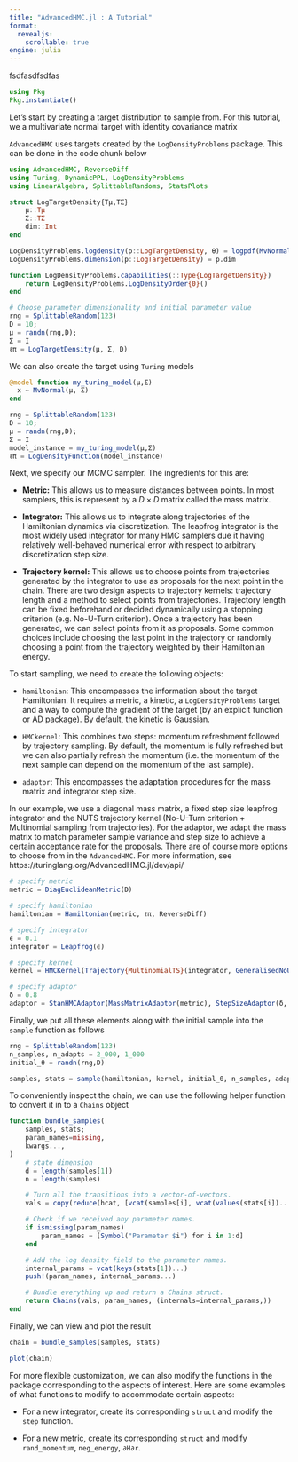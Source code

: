 ```yaml
---
title: "AdvancedHMC.jl : A Tutorial"
format: 
  revealjs:
    scrollable: true
engine: julia
---
```


fsdfasdfsdfas

```julia
using Pkg
Pkg.instantiate()
```

Let's start by creating a target distribution to sample from. For this tutorial, we a multivariate normal target with identity covariance matrix

`AdvancedHMC` uses targets created by the `LogDensityProblems` package. This can be done in the code chunk below

```julia
using AdvancedHMC, ReverseDiff
using Turing, DynamicPPL, LogDensityProblems
using LinearAlgebra, SplittableRandoms, StatsPlots

struct LogTargetDensity{Tμ,TΣ}
    μ::Tμ
    Σ::TΣ
    dim::Int
end

LogDensityProblems.logdensity(p::LogTargetDensity, θ) = logpdf(MvNormal(p.μ,p.Σ),θ)
LogDensityProblems.dimension(p::LogTargetDensity) = p.dim

function LogDensityProblems.capabilities(::Type{LogTargetDensity})
    return LogDensityProblems.LogDensityOrder{0}()
end

# Choose parameter dimensionality and initial parameter value
rng = SplittableRandom(123)
D = 10;
μ = randn(rng,D);
Σ = I
ℓπ = LogTargetDensity(μ, Σ, D)
```

We can also create the target using `Turing` models

```julia
@model function my_turing_model(μ,Σ)
  x ~ MvNormal(μ, Σ)
end

rng = SplittableRandom(123)
D = 10;
μ = randn(rng,D);
Σ = I
model_instance = my_turing_model(μ,Σ)
ℓπ = LogDensityFunction(model_instance)
```

Next, we specify our MCMC sampler. The ingredients for this are:

-   **Metric:** This allows us to measure distances between points. In most samplers, this is represent by a $D\times D$ matrix called the mass matrix.

-   **Integrator:** This allows us to integrate along trajectories of the Hamiltonian dynamics via discretization. The leapfrog integrator is the most widely used integrator for many HMC samplers due it having relatively well-behaved numerical error with respect to arbitrary discretization step size.

-   **Trajectory kernel:** This allows us to choose points from trajectories generated by the integrator to use as proposals for the next point in the chain. There are two design aspects to trajectory kernels: trajectory length and a method to select points from trajectories. Trajectory length can be fixed beforehand or decided dynamically using a stopping criterion (e.g. No-U-Turn criterion). Once a trajectory has been generated, we can select points from it as proposals. Some common choices include choosing the last point in the trajectory or randomly choosing a point from the trajectory weighted by their Hamiltonian energy.

To start sampling, we need to create the following objects:

-   `hamiltonian`: This encompasses the information about the target Hamiltonian. It requires a metric, a kinetic, a `LogDensityProblems` target and a way to compute the gradient of the target (by an explicit function or AD package). By default, the kinetic is Gaussian.

-   `HMCkernel`: This combines two steps: momentum refreshment followed by trajectory sampling. By default, the momentum is fully refreshed but we can also partially refresh the momentum (i.e. the momentum of the next sample can depend on the momentum of the last sample).

-   `adaptor`: This encompasses the adaptation procedures for the mass matrix and integrator step size.

In our example, we use a diagonal mass matrix, a fixed step size leapfrog integrator and the NUTS trajectory kernel (No-U-Turn criterion + Multinomial sampling from trajectories). For the adaptor, we adapt the mass matrix to match parameter sample variance and step size to achieve a certain acceptance rate for the proposals. There are of course more options to choose from in the `AdvancedHMC`. For more information, see https://turinglang.org/AdvancedHMC.jl/dev/api/

```julia
# specify metric
metric = DiagEuclideanMetric(D)

# specify hamiltonian
hamiltonian = Hamiltonian(metric, ℓπ, ReverseDiff)

# specify integrator
ϵ = 0.1
integrator = Leapfrog(ϵ)

# specify kernel
kernel = HMCKernel(Trajectory{MultinomialTS}(integrator, GeneralisedNoUTurn()))

# specify adaptor
δ = 0.8
adaptor = StanHMCAdaptor(MassMatrixAdaptor(metric), StepSizeAdaptor(δ, integrator))
```

Finally, we put all these elements along with the initial sample into the `sample` function as follows

```julia
rng = SplittableRandom(123)
n_samples, n_adapts = 2_000, 1_000
initial_θ = randn(rng,D)

samples, stats = sample(hamiltonian, kernel, initial_θ, n_samples, adaptor, n_adapts)
```

To conveniently inspect the chain, we can use the following helper function to convert it in to a `Chains` object

```julia
function bundle_samples(
    samples, stats;
    param_names=missing,
    kwargs...,
)
    # state dimension
    d = length(samples[1])
    n = length(samples)

    # Turn all the transitions into a vector-of-vectors.
    vals = copy(reduce(hcat, [vcat(samples[i], vcat(values(stats[i])...)) for i in 1:n])')

    # Check if we received any parameter names.
    if ismissing(param_names)
        param_names = [Symbol("Parameter $i") for i in 1:d]
    end

    # Add the log density field to the parameter names.
    internal_params = vcat(keys(stats[1])...)
    push!(param_names, internal_params...)

    # Bundle everything up and return a Chains struct.
    return Chains(vals, param_names, (internals=internal_params,))
end
```

Finally, we can view and plot the result

```julia
chain = bundle_samples(samples, stats)

plot(chain)
```

For more flexible customization, we can also modify the functions in the package corresponding to the aspects of interest. Here are some examples of what functions to modify to accommodate certain aspects:

-   For a new integrator, create its corresponding `struct` and modify the `step` function.

-   For a new metric, create its corresponding `struct` and modify `rand_momentum`, `neg_energy`, `∂H∂r`.